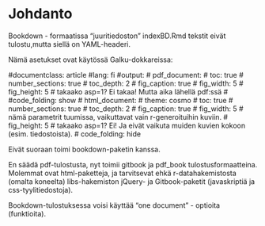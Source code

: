 # Johdanto

Bookdown - formaatissa "juuritiedoston" indexBD.Rmd tekstit eivät tulostu,mutta siellä on YAML-headeri.

Nämä asetukset ovat käytössä Galku-dokkareissa:

#documentclass: article
#lang: fi
#output: 
#  pdf_document:
#    toc: true
#    number_sections: true
#    toc_depth: 2
#    fig_caption: true
#    fig_width: 5
#    fig_height: 5 # takaako asp=1? Ei takaa! Mutta aika lähellä pdf:ssä
#    #code_folding: show
#  html_document:
#    theme: cosmo
#    toc: true
#    number_sections: true
#    toc_depth: 2
#    fig_caption: true
#    fig_width: 5 # nämä parametrit tuumissa, vaikuttavat vain r-generoituihin kuviin.
#    fig_height: 5 # takaako asp=1? Ei! Ja eivät vaikuta muiden kuvien kokoon (esim. tiedostoista).
#    code_folding: hide

Eivät suoraan toimi bookdown-paketin kanssa.

En säädä pdf-tulostusta, nyt toimii gitbook ja pdf_book tulostusformaatteina. Molemmat ovat html-paketteja, ja tarvitsevat ehkä r-datahakemistosta (omalta koneelta) libs-hakemiston jQuery- ja Gitbook-paketit (javaskriptiä ja css-tyylitiedostoja).

Bookdown-tulostuksessa voisi käyttää "one document" - optioita (funktioita).